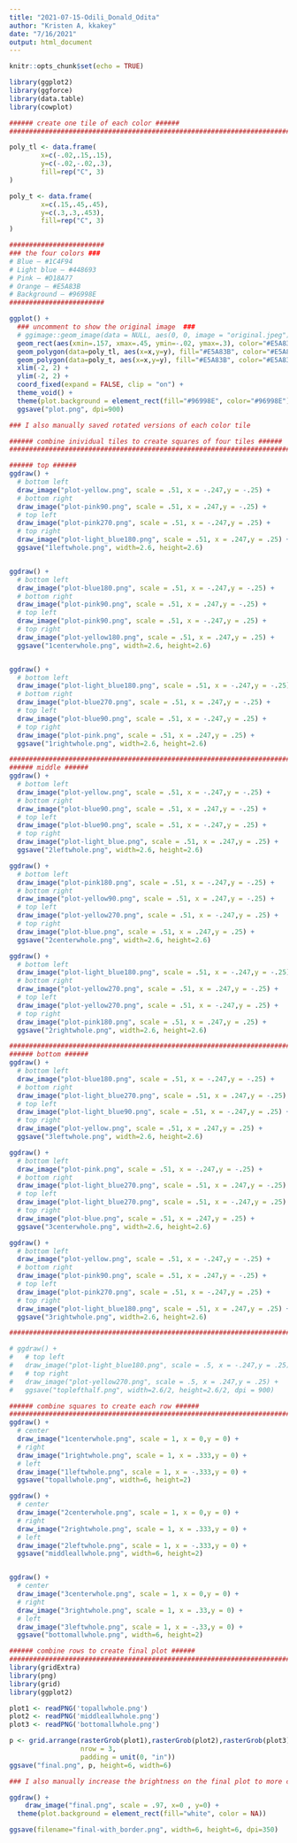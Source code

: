 ```yaml
---
title: "2021-07-15-Odili_Donald_Odita"
author: "Kristen A, kkakey"
date: "7/16/2021"
output: html_document
---
```


```r
knitr::opts_chunk$set(echo = TRUE)
```

```r
library(ggplot2)
library(ggforce)
library(data.table)
library(cowplot)
```

```r
###### create one tile of each color ######
########################################################################

poly_tl <- data.frame(
        x=c(-.02,.15,.15),
        y=c(-.02,-.02,.3),
        fill=rep("C", 3)
)

poly_t <- data.frame(
        x=c(.15,.45,.45),
        y=c(.3,.3,.453),
        fill=rep("C", 3)
)

########################
### the four colors ###
# Blue — #1C4F94
# Light blue — #448693
# Pink — #D18A77
# Orange — #E5A83B
# Background — #96998E
########################

ggplot() +
  ### uncomment to show the original image  ###
  # ggimage::geom_image(data = NULL, aes(0, 0, image = "original.jpeg"), size = 1) +
  geom_rect(aes(xmin=.157, xmax=.45, ymin=-.02, ymax=.3), color="#E5A83B", fill="#E5A83B") +
  geom_polygon(data=poly_tl, aes(x=x,y=y), fill="#E5A83B", color="#E5A83B") +
  geom_polygon(data=poly_t, aes(x=x,y=y), fill="#E5A83B", color="#E5A83B") +
  xlim(-2, 2) +
  ylim(-2, 2) +
  coord_fixed(expand = FALSE, clip = "on") +
  theme_void() +
  theme(plot.background = element_rect(fill="#96998E", color="#96998E")) +
  ggsave("plot.png", dpi=900)

### I also manually saved rotated versions of each color tile
```


```r
###### combine inividual tiles to create squares of four tiles ######
########################################################################

###### top ######
ggdraw() + 
  # bottom left
  draw_image("plot-yellow.png", scale = .51, x = -.247,y = -.25) +
  # bottom right
  draw_image("plot-pink90.png", scale = .51, x = .247,y = -.25) +
  # top left
  draw_image("plot-pink270.png", scale = .51, x = -.247,y = .25) +
  # top right
  draw_image("plot-light_blue180.png", scale = .51, x = .247,y = .25) +
  ggsave("1leftwhole.png", width=2.6, height=2.6)


ggdraw() + 
  # bottom left
  draw_image("plot-blue180.png", scale = .51, x = -.247,y = -.25) +
  # bottom right
  draw_image("plot-pink90.png", scale = .51, x = .247,y = -.25) +
  # top left
  draw_image("plot-pink90.png", scale = .51, x = -.247,y = .25) +
  # top right
  draw_image("plot-yellow180.png", scale = .51, x = .247,y = .25) +
  ggsave("1centerwhole.png", width=2.6, height=2.6)


ggdraw() + 
  # bottom left
  draw_image("plot-light_blue180.png", scale = .51, x = -.247,y = -.25) +
  # bottom right
  draw_image("plot-blue270.png", scale = .51, x = .247,y = -.25) +
  # top left
  draw_image("plot-blue90.png", scale = .51, x = -.247,y = .25) +
  # top right
  draw_image("plot-pink.png", scale = .51, x = .247,y = .25) +
  ggsave("1rightwhole.png", width=2.6, height=2.6)

########################################################################
###### middle ######
ggdraw() + 
  # bottom left
  draw_image("plot-yellow.png", scale = .51, x = -.247,y = -.25) +
  # bottom right
  draw_image("plot-blue90.png", scale = .51, x = .247,y = -.25) +
  # top left
  draw_image("plot-blue90.png", scale = .51, x = -.247,y = .25) +
  # top right
  draw_image("plot-light_blue.png", scale = .51, x = .247,y = .25) +
  ggsave("2leftwhole.png", width=2.6, height=2.6)

ggdraw() + 
  # bottom left
  draw_image("plot-pink180.png", scale = .51, x = -.247,y = -.25) +
  # bottom right
  draw_image("plot-yellow90.png", scale = .51, x = .247,y = -.25) +
  # top left
  draw_image("plot-yellow270.png", scale = .51, x = -.247,y = .25) +
  # top right
  draw_image("plot-blue.png", scale = .51, x = .247,y = .25) +
  ggsave("2centerwhole.png", width=2.6, height=2.6)

ggdraw() + 
  # bottom left
  draw_image("plot-light_blue180.png", scale = .51, x = -.247,y = -.25) +
  # bottom right
  draw_image("plot-yellow270.png", scale = .51, x = .247,y = -.25) +
  # top left
  draw_image("plot-yellow270.png", scale = .51, x = -.247,y = .25) +
  # top right
  draw_image("plot-pink180.png", scale = .51, x = .247,y = .25) +
  ggsave("2rightwhole.png", width=2.6, height=2.6)

########################################################################
###### bottom ######
ggdraw() + 
  # bottom left
  draw_image("plot-blue180.png", scale = .51, x = -.247,y = -.25) +
  # bottom right
  draw_image("plot-light_blue270.png", scale = .51, x = .247,y = -.25) +
  # top left
  draw_image("plot-light_blue90.png", scale = .51, x = -.247,y = .25) +
  # top right
  draw_image("plot-yellow.png", scale = .51, x = .247,y = .25) +
  ggsave("3leftwhole.png", width=2.6, height=2.6)

ggdraw() + 
  # bottom left
  draw_image("plot-pink.png", scale = .51, x = -.247,y = -.25) +
  # bottom right
  draw_image("plot-light_blue270.png", scale = .51, x = .247,y = -.25) +
  # top left
  draw_image("plot-light_blue270.png", scale = .51, x = -.247,y = .25) +
  # top right
  draw_image("plot-blue.png", scale = .51, x = .247,y = .25) +
  ggsave("3centerwhole.png", width=2.6, height=2.6)

ggdraw() + 
  # bottom left
  draw_image("plot-yellow.png", scale = .51, x = -.247,y = -.25) +
  # bottom right
  draw_image("plot-pink90.png", scale = .51, x = .247,y = -.25) +
  # top left
  draw_image("plot-pink270.png", scale = .51, x = -.247,y = .25) +
  # top right
  draw_image("plot-light_blue180.png", scale = .51, x = .247,y = .25) +
  ggsave("3rightwhole.png", width=2.6, height=2.6)

########################################################################

# ggdraw() + 
#   # top left
#   draw_image("plot-light_blue180.png", scale = .5, x = -.247,y = .25) +
#   # top right
#   draw_image("plot-yellow270.png", scale = .5, x = .247,y = .25) +
#   ggsave("toplefthalf.png", width=2.6/2, height=2.6/2, dpi = 900)
```


```r
###### combine squares to create each row ######
########################################################################
ggdraw() + 
  # center
  draw_image("1centerwhole.png", scale = 1, x = 0,y = 0) +
  # right
  draw_image("1rightwhole.png", scale = 1, x = .333,y = 0) +
  # left
  draw_image("1leftwhole.png", scale = 1, x = -.333,y = 0) +
  ggsave("topallwhole.png", width=6, height=2)

ggdraw() + 
  # center
  draw_image("2centerwhole.png", scale = 1, x = 0,y = 0) +
  # right
  draw_image("2rightwhole.png", scale = 1, x = .333,y = 0) +
  # left
  draw_image("2leftwhole.png", scale = 1, x = -.333,y = 0) +
  ggsave("middleallwhole.png", width=6, height=2)


ggdraw() + 
  # center
  draw_image("3centerwhole.png", scale = 1, x = 0,y = 0) +
  # right
  draw_image("3rightwhole.png", scale = 1, x = .33,y = 0) +
  # left
  draw_image("3leftwhole.png", scale = 1, x = -.33,y = 0) +
  ggsave("bottomallwhole.png", width=6, height=2)
```


```r
###### combine rows to create final plot ######
########################################################################
library(gridExtra)
library(png)
library(grid)
library(ggplot2)

plot1 <- readPNG('topallwhole.png')
plot2 <- readPNG('middleallwhole.png')
plot3 <- readPNG('bottomallwhole.png')

p <- grid.arrange(rasterGrob(plot1),rasterGrob(plot2),rasterGrob(plot3),
                  nrow = 3,
                  padding = unit(0, "in"))
ggsave("final.png", p, height=6, width=6)

### I also manually increase the brightness on the final plot to more closely match the origianl
```

```r
ggdraw() + 
    draw_image("final.png", scale = .97, x=0 , y=0) +
  theme(plot.background = element_rect(fill="white", color = NA)) 

ggsave(filename="final-with_border.png", width=6, height=6, dpi=350)
```




